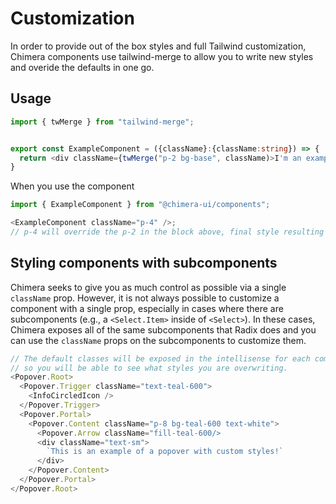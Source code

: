 # Customization

In order to provide out of the box styles and full Tailwind customization, Chimera components use tailwind-merge to allow you to write new styles and overide the defaults in one go.

## Usage

```typescript
import { twMerge } from "tailwind-merge";


export const ExampleComponent = ({className}:{className:string}) => {
  return <div className={twMerge("p-2 bg-base", className)>I'm an example!</div>
}

```

When you use the component

```typescript
import { ExampleComponent } from "@chimera-ui/components";

<ExampleComponent className="p-4" />;
// p-4 will override the p-2 in the block above, final style resulting in "p-4 bg-base"
```

## Styling components with subcomponents

Chimera seeks to give you as much control as possible via a single `className` prop. However, it is not always possible to customize a component with a single prop, especially in cases where there are subcomponents (e.g., a `<Select.Item>` inside of `<Select>`). In these cases, Chimera exposes all of the same subcomponents that Radix does and you can use the `className` props on the subcomponents to customize them.

```typescript
// The default classes will be exposed in the intellisense for each component,
// so you will be able to see what styles you are overwriting.
<Popover.Root>
  <Popover.Trigger className="text-teal-600">
    <InfoCircledIcon />
  </Popover.Trigger>
  <Popover.Portal>
    <Popover.Content className="p-8 bg-teal-600 text-white">
      <Popover.Arrow className="fill-teal-600/>
      <div className="text-sm">
        `This is an example of a popover with custom styles!`
      </div>
    </Popover.Content>
  </Popover.Portal>
</Popover.Root>
```
